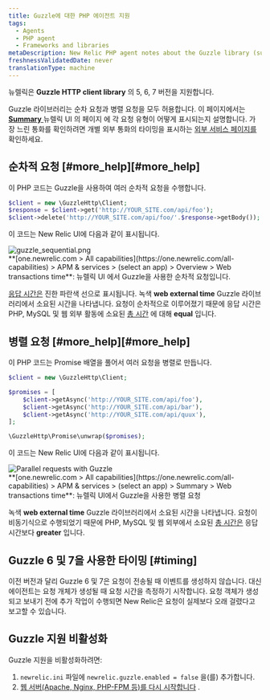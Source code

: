 ```yaml
---
title: Guzzle에 대한 PHP 에이전트 지원
tags:
  - Agents
  - PHP agent
  - Frameworks and libraries
metaDescription: New Relic PHP agent notes about the Guzzle library (supported as of PHP agent release 7.0).
freshnessValidatedDate: never
translationType: machine
---
```


뉴렐릭은 <DNT>**Guzzle HTTP client library**</DNT> 의 5, 6, 7 버전을 지원합니다.

Guzzle 라이브러리는 순차 요청과 병렬 요청을 모두 허용합니다. 이 페이지에서는 [<DNT>**Summary**</DNT> ](/docs/apm/applications-menu/monitoring/apm-overview-page)뉴렐릭 UI 의 페이지 에 각 요청 유형이 어떻게 표시되는지 설명합니다. 가장 느린 통화를 확인하려면 개별 외부 통화의 타이밍을 표시하는 [외부 서비스 페이지를](/docs/apm/applications-menu/monitoring/external-services-page) 확인하세요.

## 순차적 요청 [#more\_help][#more_help]

이 PHP 코드는 Guzzle을 사용하여 여러 순차적 요청을 수행합니다.

```php
$client = new \GuzzleHttp\Client;
$response = $client->get('http://YOUR_SITE.com/api/foo');
$client->delete('http://YOUR_SITE.com/api/foo/'.$response->getBody());
```

이 코드는 New Relic UI에 다음과 같이 표시됩니다.

<img title="Sequential requests with Guzzle" alt="guzzle_sequential.png" src="/images/apm_screenshot-crop_guzzle-sequence.webp" />

<figcaption>
  <DNT>**[one.newrelic.com &gt; All capabilities](https://one.newrelic.com/all-capabilities) &gt; APM &amp; services &gt; (select an app) &gt; Overview &gt; Web transactions time**</DNT>: 뉴렐릭 UI 에서 Guzzle을 사용한 순차적 요청입니다.
</figcaption>

[응답 시간은](/docs/data-analysis/user-interface-functions/response-time) 진한 파란색 선으로 표시됩니다. 녹색 <DNT>**web external time**</DNT> Guzzle 라이브러리에서 소요된 시간을 나타냅니다. 요청이 순차적으로 이루어졌기 때문에 응답 시간은 PHP, MySQL 및 웹 외부 활동에 소요된 [총 시간](/docs/data-analysis/user-interface-functions/response-time#response-time-total-time) 에 대해 <DNT>**equal**</DNT> 입니다.

## 병렬 요청 [#more\_help][#more_help]

이 PHP 코드는 Promise 배열을 풀어서 여러 요청을 병렬로 만듭니다.

```php
$client = new \GuzzleHttp\Client;

$promises = [
    $client->getAsync('http://YOUR_SITE.com/api/foo'),
    $client->getAsync('http://YOUR_SITE.com/api/bar'),
    $client->getAsync('http://YOUR_SITE.com/api/quux'),
];

\GuzzleHttp\Promise\unwrap($promises);
```

이 코드는 New Relic UI에 다음과 같이 표시됩니다.

<img title="Parallel requests with Guzzle" alt="Parallel requests with Guzzle" src="/images/apm_screenshot-crop_guzzle-parallel.webp" />

<figcaption>
  <DNT>**[one.newrelic.com &gt; All capabilities](https://one.newrelic.com/all-capabilities) &gt; APM &amp; services &gt; (select an app) &gt; Summary &gt; Web transactions time**</DNT>: 뉴렐릭 UI에서 Guzzle을 사용한 병렬 요청
</figcaption>

녹색 <DNT>**web external time**</DNT> Guzzle 라이브러리에서 소요된 시간을 나타냅니다. 요청이 비동기식으로 수행되었기 때문에 PHP, MySQL 및 웹 외부에서 소요된 [총 시간은](/docs/data-analysis/user-interface-functions/response-time#response-time-total-time) 응답 시간보다 <DNT>**greater**</DNT> 입니다.

## Guzzle 6 및 7을 사용한 타이밍 [#timing]

이전 버전과 달리 Guzzle 6 및 7은 요청이 전송될 때 이벤트를 생성하지 않습니다. 대신 에이전트는 요청 개체가 생성될 때 요청 시간을 측정하기 시작합니다. 요청 객체가 생성되고 보내기 전에 추가 작업이 수행되면 New Relic은 요청이 실제보다 오래 걸렸다고 보고할 수 있습니다.

## Guzzle 지원 비활성화

Guzzle 지원을 비활성화하려면:

1. `newrelic.ini` 파일에 `newrelic.guzzle.enabled = false` 을(를) 추가합니다.
2. [웹 서버(Apache, Nginx, PHP-FPM 등)를 다시 시작합니다](/docs/agents/php-agent/troubleshooting/why-when-restart-your-web-server-php) .